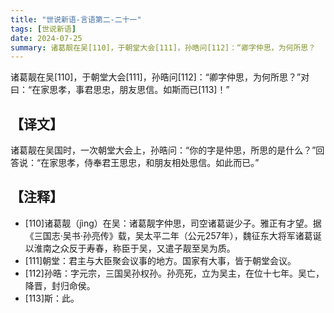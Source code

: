```yaml
---
title: "世说新语-言语第二-二十一"
tags: [世说新语]
date: 2024-07-25
summary: 诸葛靓在吴[110]，于朝堂大会[111]，孙晧问[112]：“卿字仲思，为何所思？
---
```


诸葛靓在吴[110]，于朝堂大会[111]，孙晧问[112]：“卿字仲思，为何所思？”对曰：“在家思孝，事君思忠，朋友思信。如斯而已[113]！”

## 【译文】

诸葛靓在吴国时，一次朝堂大会上，孙晧问：“你的字是仲思，所思的是什么？”回答说：“在家思孝，侍奉君王思忠，和朋友相处思信。如此而已。”

## 【注释】

- [110]诸葛靓（jìng）在吴：诸葛靓字仲思，司空诸葛诞少子。雅正有才望。据《三国志·吴书·孙亮传》载，吴太平二年（公元257年），魏征东大将军诸葛诞以淮南之众反于寿春，称臣于吴，又遣子靓至吴为质。
- [111]朝堂：君主与大臣聚会议事的地方。国家有大事，皆于朝堂会议。
- [112]孙晧：字元宗，三国吴孙权孙。孙亮死，立为吴主，在位十七年。吴亡，降晋，封归命侯。
- [113]斯：此。
